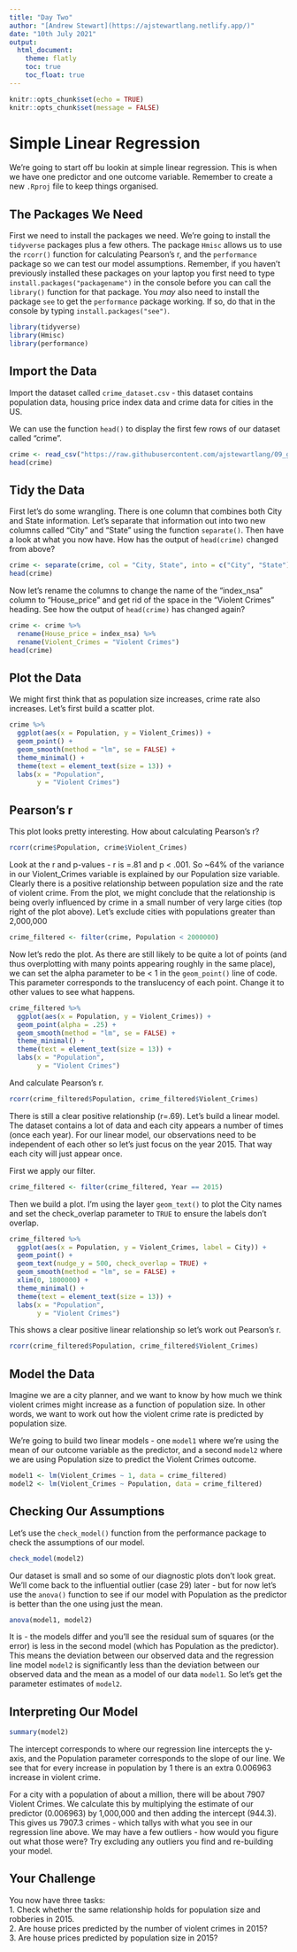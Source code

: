 ```yaml
---
title: "Day Two"
author: "[Andrew Stewart](https://ajstewartlang.netlify.app/)"
date: "10th July 2021"
output: 
  html_document:
    theme: flatly
    toc: true
    toc_float: true
---
```


```r
knitr::opts_chunk$set(echo = TRUE)
knitr::opts_chunk$set(message = FALSE)
```

# Simple Linear Regression
We're going to start off bu lookin at simple linear regression. This is when we have one predictor and one outcome variable. Remember to create a new `.Rproj` file to keep things organised.

## The Packages We Need

First we need to install the packages we need.  We're going to install the `tidyverse` packages plus a few others. The package `Hmisc` allows us to use the `rcorr()` function for calculating Pearson's r, and the `performance` package so we can test our model assumptions.  Remember, if you haven't previously installed these packages on your laptop you first need to type `install.packages("packagename")` in the console before you can call the `library()` function for that package. You *may* also need to install the package `see` to get the `performance` package working. If so, do that in the console by typing `install.packages("see")`.

```r
library(tidyverse)
library(Hmisc)
library(performance)
```

## Import the Data

Import the dataset called `crime_dataset.csv` - this dataset contains population data, housing price index data and crime data for cities in the US.

We can use the function `head()` to display the first few rows of our dataset called "crime".

```r
crime <- read_csv("https://raw.githubusercontent.com/ajstewartlang/09_glm_regression_pt1/master/data/crime_dataset.csv")
head(crime)
```

## Tidy the Data

First let's do some wrangling.  There is one column that combines both City and State information.
Let's separate that information out into two new columns called "City" and "State" using the function `separate()`. Then have a look at what you now have. How has the output of `head(crime)` changed from above?

```r
crime <- separate(crime, col = "City, State", into = c("City", "State"))
head(crime)
```

Now let's rename the columns to change the name of the "index_nsa" column to "House_price" and get rid of the space in the "Violent Crimes" heading.  See how the output of `head(crime)` has changed again?

```r
crime <- crime %>%
  rename(House_price = index_nsa) %>%
  rename(Violent_Crimes = "Violent Crimes")
head(crime)
```

## Plot the Data

We might first think that as population size increases, crime rate also increases.  Let's first build a scatter plot.

```r
crime %>%
  ggplot(aes(x = Population, y = Violent_Crimes)) + 
  geom_point() + 
  geom_smooth(method = "lm", se = FALSE) +
  theme_minimal() +
  theme(text = element_text(size = 13)) +
  labs(x = "Population", 
       y = "Violent Crimes")
```

## Pearson's r

This plot looks pretty interesting.  How about calculating Pearson's r?

```r
rcorr(crime$Population, crime$Violent_Crimes)
```

Look at the r and p-values - r is =.81 and p < .001. So ~64% of the variance in our Violent_Crimes variable is explained by our Population size variable.  Clearly there is a positive relationship between population size and the rate of violent crime. From the plot, we might conclude that the relationship is being overly influenced by crime in a small number of very large cities (top right of the plot above).  Let's exclude cities with populations greater than 2,000,000

```r
crime_filtered <- filter(crime, Population < 2000000)
```

Now let's redo the plot.  As there are still likely to be quite a lot of points (and thus overplotting with many points appearing roughly in the same place), we can set the alpha parameter to be < 1 in the `geom_point()` line of code. This parameter corresponds to the translucency of each point. Change it to other values to see what happens. 

```r
crime_filtered %>%
  ggplot(aes(x = Population, y = Violent_Crimes)) + 
  geom_point(alpha = .25) + 
  geom_smooth(method = "lm", se = FALSE) +
  theme_minimal() +
  theme(text = element_text(size = 13)) +
  labs(x = "Population", 
       y = "Violent Crimes")
```

And calculate Pearson's r.

```r
rcorr(crime_filtered$Population, crime_filtered$Violent_Crimes)
```

There is still a clear positive relationship (r=.69).  Let's build a linear model. The dataset contains a lot of data and each city appears a number of times (once each year). For our linear model, our observations need to be independent of each other so let's just focus on the year 2015. That way each city will just appear once.

First we apply our filter.

```r
crime_filtered <- filter(crime_filtered, Year == 2015)
```

Then we build a plot. I'm using the layer `geom_text()` to plot the City names and set the check_overlap parameter to `TRUE` to ensure the labels don't overlap.

```r
crime_filtered %>%
  ggplot(aes(x = Population, y = Violent_Crimes, label = City)) + 
  geom_point() + 
  geom_text(nudge_y = 500, check_overlap = TRUE) + 
  geom_smooth(method = "lm", se = FALSE) + 
  xlim(0, 1800000) +
  theme_minimal() +
  theme(text = element_text(size = 13)) +
  labs(x = "Population", 
       y = "Violent Crimes")
```

This shows a clear positive linear relationship so let's work out Pearson's r.

```r
rcorr(crime_filtered$Population, crime_filtered$Violent_Crimes)
```

## Model the Data

Imagine we are a city planner, and we want to know by how much we think violent crimes might increase as a function of population size. In other words, we want to work out how the violent crime rate is predicted by population size.

We're going to build two linear models - one `model1` where we're using the mean of our outcome variable as the predictor, and a second `model2` where we are using Population size to predict the Violent Crimes outcome.

```r
model1 <- lm(Violent_Crimes ~ 1, data = crime_filtered)
model2 <- lm(Violent_Crimes ~ Population, data = crime_filtered)
```

## Checking Our Assumptions

Let's use the `check_model()` function from the performance package to check the assumptions of our model.

```r
check_model(model2)
```

Our dataset is small and so some of our diagnostic plots don't look great. We'll come back to the influential outlier (case 29) later - but for now let's use the `anova()` function to see if our model with Population as the predictor is better than the one using just the mean.

```r
anova(model1, model2)
```

It is - the models differ and you'll see the residual sum of squares (or the error) is less in the second model (which has Population as the predictor). This means the deviation between our observed data and the regression line model `model2` is significantly less than the deviation between our observed data and the mean as a model of our data `model1`. So let's get the parameter estimates of `model2`.

## Interpreting Our Model

```r
summary(model2)
```

The intercept corresponds to where our regression line intercepts the y-axis, and the Population parameter corresponds to the slope of our line. We see that for every increase in population by 1 there is an extra 0.006963 increase in violent crime. 

For a city with a population of about a million, there will be about 7907 Violent Crimes. We calculate this by multiplying the estimate of our predictor (0.006963) by 1,000,000 and then adding the intercept (944.3).  This gives us 7907.3 crimes - which tallys with what you see in our regression line above. We may have a few outliers - how would you figure out what those were? Try excluding any outliers you find and re-building your model.

## Your Challenge

You now have three tasks:<br>
1. Check whether the same relationship holds for population size and robberies in 2015.<br>
2. Are house prices predicted by the number of violent crimes in 2015?<br>
3. Are house prices predicted by population size in 2015? 
